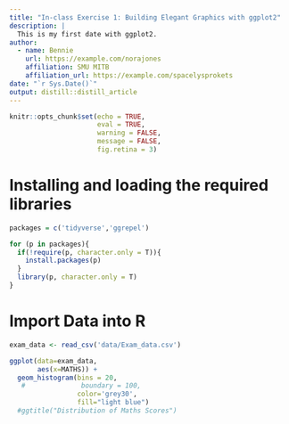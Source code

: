 ```yaml
---
title: "In-class Exercise 1: Building Elegant Graphics with ggplot2"
description: |
  This is my first date with ggplot2.
author:
  - name: Bennie
    url: https://example.com/norajones
    affiliation: SMU MITB
    affiliation_url: https://example.com/spacelysprokets
date: "`r Sys.Date()`"
output: distill::distill_article
---
```


```r
knitr::opts_chunk$set(echo = TRUE,
                      eval = TRUE,
                      warning = FALSE,
                      message = FALSE,
                      fig.retina = 3)
```

# Installing and loading the required libraries
```r
packages = c('tidyverse','ggrepel')

for (p in packages){
  if(!require(p, character.only = T)){
    install.packages(p)
  }
  library(p, character.only = T)
}
```

# Import Data into R
```r
exam_data <- read_csv('data/Exam_data.csv')
```

```r
ggplot(data=exam_data, 
       aes(x=MATHS)) + 
  geom_histogram(bins = 20,
   #              boundary = 100,
                 color='grey30',
                 fill="light blue")
  #ggtitle("Distribution of Maths Scores")
```






